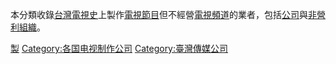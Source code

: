 本分類收錄[[台灣電視史|台灣電視史]]上製作[[電視節目|電視節目]]但不經營[[電視頻道|電視頻道]]的業者，包括[[公司|公司]]與[[非營利組織|非營利組織]]。

[[Category:臺灣電視組織|製]]
[[Category:各国电视制作公司|Category:各国电视制作公司]]
[[Category:臺灣傳媒公司|Category:臺灣傳媒公司]]